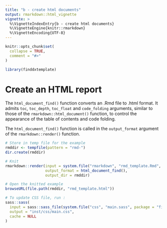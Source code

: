 ```yaml
---
title: "b - create html documents"
output: rmarkdown::html_vignette
vignette: >
  %\VignetteIndexEntry{b - create html documents}
  %\VignetteEngine{knitr::rmarkdown}
  %\VignetteEncoding{UTF-8}
---
```


```r
knitr::opts_chunk$set(
  collapse = TRUE,
  comment = "#>"
)
```

```r
library(finddxtemplate)
```

<!-- This vignette is generated by fusen: do not edit by hand -->

# Create an HTML report

The `html_document_find()` function converts an .Rmd file to .html format. It admits `toc`, `toc_depth`, `toc_float` and `code_folding` arguments, similar to those of the `rmarkdown::html_document()` function, to control the appearance of the table of contents and code folding.

The `html_document_find()` function is called in the `output_format` argument of the `rmarkdown::render()` function.


```r
# Store in temp file for the example
rmddir <- tempfile(pattern = "rmd-")
dir.create(rmddir)

# Knit
rmarkdown::render(input = system.file("rmarkdown", "rmd_template.Rmd", package = "finddxtemplate"), 
                  output_format = html_document_find(),
                  output_dir = rmddir)

# Open the knitted example
browseURL(file.path(rmddir, "rmd_template.html"))
```

```r
# To update CSS file, run :
sass::sass(
  input = sass::sass_file(system.file("css", "main.sass", package = "finddxtemplate")),
  output = "inst/css/main.css",
  cache = NULL
)
```

